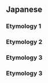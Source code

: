 ==Japanese==

===Etymology 1===
{{ja-see-kango|屋|億|憶|臆}}

===Etymology 2===
{{ja-see|奥}}

===Etymology 3===
{{ja-see|置く}}

===Etymology 3===
{{ja-see|於く}}